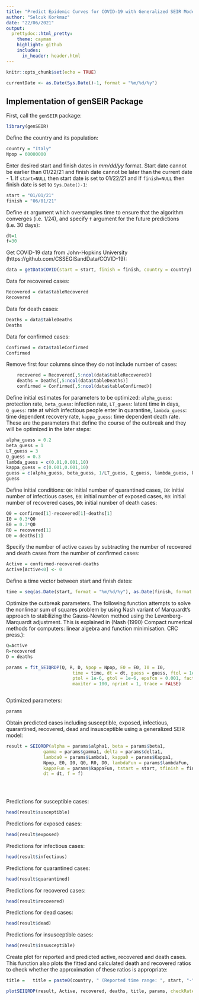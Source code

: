 ```yaml
---
title: "Predict Epidemic Curves for COVID-19 with Generalized SEIR Modeling"
author: "Selcuk Korkmaz"
date: "22/06/2021"
output:
  prettydoc::html_pretty:
    theme: cayman
    highlight: github
    includes:
      in_header: header.html
---
```


```r
knitr::opts_chunk$set(echo = TRUE)
```

```r
currentDate <- as.Date(Sys.Date()-1, format = "%m/%d/%y")
```

## Implementation of genSEIR Package

First, call the `genSEIR` package:

```r
library(genSEIR)
```

Define the country and its population:

```r
country = "Italy"
Npop = 60000000 
```

Enter desired start and finish dates in *mm/dd/yy* format. Start date cannot be earlier than 01/22/21 and finish date cannot be later than the current date - 1. If `start=NULL` then start date is set to 01/22/21 and If `finish=NULL` then finish date is set to `Sys.Date()-1`:

```r
start = "01/01/21" 
finish = "06/01/21"
```

Define `dt` argument which oversamples time to ensure that the algorithm converges (i.e. 1/24), and specify `f` argument for the future predictions (i.e. 30 days):  

```r
dt=1
f=30
```

Get COVID-19 data from John-Hopkins University (https://github.com/CSSEGISandData/COVID-19):

```r
data = getDataCOVID(start = start, finish = finish, country = country)
```

Data for recovered cases:

```r
Recovered = data$tableRecovered
Recovered
```

Data for death cases:

```r
Deaths = data$tableDeaths
Deaths
```

Data for confirmed cases:

```r
Confirmed = data$tableConfirmed
Confirmed
```

Remove first four columns since they do not include number of cases:

```r
    recovered = Recovered[,5:ncol(data$tableRecovered)]
    deaths = Deaths[,5:ncol(data$tableDeaths)]
    confirmed = Confirmed[,5:ncol(data$tableConfirmed)]
```

Define initial estimates for parameters to be optimized: `alpha_guess`: protection rate, `beta_guess`: infection rate, `LT_guess`: latent time in days, `Q_guess`: rate at which infectious people enter in quarantine, `lambda_guess`: time dependent recovery rate, `kappa_guess`: time dependent death rate. These are the parameters that define the course of the outbreak and they will be optimized in the later steps:

```r
alpha_guess = 0.2
beta_guess = 1
LT_guess = 3
Q_guess = 0.3
lambda_guess = c(0.01,0.001,10)
kappa_guess = c(0.001,0.001,10)
guess = c(alpha_guess, beta_guess, 1/LT_guess, Q_guess, lambda_guess, kappa_guess)
guess
```

Define initial conditions: `Q0`: initial number of quarantined cases, `I0`: initial number of infectious cases, `E0`: initial number of exposed cases, `R0`: initial number of recovered cases, `D0`: initial number of death cases:

```r
Q0 = confirmed[1]-recovered[1]-deaths[1]
I0 = 0.3*Q0
E0 = 0.3*Q0
R0 = recovered[1]
D0 = deaths[1]
```
    
Specify the number of active cases by subtracting the number of recovered and death cases from the number of confirmed cases:

```r
Active = confirmed-recovered-deaths
Active[Active<0] <- 0 
```

Define a time vector between start and finish dates:

```r
time = seq(as.Date(start, format = "%m/%d/%y"), as.Date(finish, format = "%m/%d/%y"), by = "1 day")
```

Optimize the outbreak parameters. The following function attempts to solve the nonlinear sum of squares problem by using Nash variant of Marquardt's approach to stabilizing the Gauss-Newton method using the Levenberg-Marquardt adjustment. This is explained in (Nash (1990) Compact numerical methods for computers: linear algebra and function minimisation. CRC press.):

```r
Q=Active
R=recovered
D = deaths

params = fit_SEIQRDP(Q, R, D, Npop = Npop, E0 = E0, I0 = I0,
                         time = time, dt = dt, guess = guess, ftol = 1e-6,
                         ptol = 1e-6, gtol = 1e-6, epsfcn = 0.001, factor = 100, maxfev = 1000,
                         maxiter = 100, nprint = 1, trace = FALSE)



```

Optimized parameters:

```r

params

```

Obtain predicted cases including susceptible, exposed, infectious, quarantined, recovered, dead and insusceptible using a generalized SEIR model:

```r

result = SEIQRDP(alpha = params$alpha1, beta = params$beta1,
              gamma = params$gamma1, delta = params$delta1,
              lambda0 = params$Lambda1, kappa0 = params$Kappa1,
              Npop, E0, I0, Q0, R0, D0, lambdaFun = params$lambdaFun,
              kappaFun = params$kappaFun, tstart = start, tfinish = finish,
              dt = dt, f = f)
    

  
```

Predictions for susceptible cases:

```r

head(result$susceptible)

```

Predictions for exposed cases:

```r

head(result$exposed)

```

Predictions for infectious cases:

```r

head(result$infectious)

```

Predictions for quarantined cases:

```r

head(result$quarantined)

```

Predictions for recovered cases:

```r

head(result$recovered)

```

Predictions for dead cases:

```r

head(result$dead)

```

Predictions for insusceptible cases:

```r

head(result$insusceptible)

```

Create plot for reported and predicted active, recovered and death cases. This function also plots the fitted and calculated death and recovered ratios to check whether the approximation of these ratios is appropriate:

```r
title =   title = paste0(country, " (Reported time range: ", start, "-", finish, "). Future predictions: ",f, " days.")

plotSEIQRDP(result, Active, recovered, deaths, title, params, checkRates = TRUE)
```


